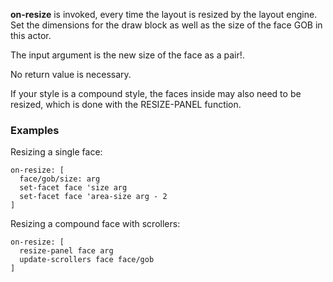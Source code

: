 '''on-resize''' is invoked, every time the layout is resized by the layout engine. Set the dimensions for the draw block as well as the size of the face GOB in this actor.

The input argument is the new size of the face as a pair!.

No return value is necessary.

If your style is a compound style, the faces inside may also need to be resized, which is done with the RESIZE-PANEL function.

===Examples===

Resizing a single face:

<pre>
on-resize: [
  face/gob/size: arg
  set-facet face 'size arg
  set-facet face 'area-size arg - 2   
]
</pre>

Resizing a compound face with scrollers:

<pre>
on-resize: [
  resize-panel face arg
  update-scrollers face face/gob
]
</pre>